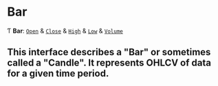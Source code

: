 # Bar

Ƭ **Bar**: [`Open`](interfaces/Open.md) & [`Close`](interfaces/Close.md) & [`High`](interfaces/High.md) & [`Low`](interfaces/Low.md) & [`Volume`](interfaces/Volume.md)

## This interface describes a "Bar" or sometimes called a "Candle". It represents OHLCV of data for a given time period.
